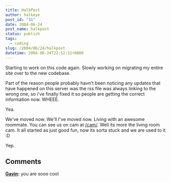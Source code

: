 ```yaml
---
title: HalkPost
author: halkeye
post_id: "31"
date: 2004-06-24
post_name: halkpost
status: publish
tags:
  - coding
slug: /2004/06/24/halkpost
datetime: 2004-06-24T22:52:31+0800
---
```


Starting to work on this code again. Slowly working on migrating my entire site over to the new codebase.

Part of the reason people probably havn't been noticing any updates that have happened on this server was the rss file was always linking to the wrong one, so i've finally fixed it so people are getting the correct information now. WHEEE.

Yea.

We've moved now. We'll I've moved now. Living with an awesome roommate. You can see us on cam at [/cam/](https://www.halkeye.net/cam/). Well its more the living room cam. It all started as just good fun, now its sorta stuck and we are used to it :D

Yep.

## Comments

**[Gavin](#30 "2004-06-25 22:51:55"):** you are sooo cool

